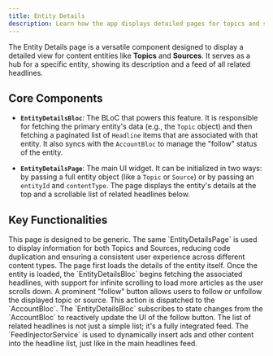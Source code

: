 ```yaml
---
title: Entity Details
description: Learn how the app displays detailed pages for topics and sources.
---
```


The Entity Details page is a versatile component designed to display a detailed view for content entities like **Topics** and **Sources**. It serves as a hub for a specific entity, showing its description and a feed of all related headlines.

## Core Components

-   **`EntityDetailsBloc`**: The BLoC that powers this feature. It is responsible for fetching the primary entity's data (e.g., the `Topic` object) and then fetching a paginated list of `Headline` items that are associated with that entity. It also syncs with the `AccountBloc` to manage the "follow" status of the entity.

-   **`EntityDetailsPage`**: The main UI widget. It can be initialized in two ways: by passing a full entity object (like a `Topic` or `Source`) or by passing an `entityId` and `contentType`. The page displays the entity's details at the top and a scrollable list of related headlines below.

## Key Functionalities

<CardGrid>
	<Card title="Generic and Reusable" icon="puzzle">
		This page is designed to be generic. The same `EntityDetailsPage` is used to display information for both Topics and Sources, reducing code duplication and ensuring a consistent user experience across different content types.
	</Card>
	<Card title="Dynamic Content Loading" icon="list-ordered">
		The page first loads the details of the entity itself. Once the entity is loaded, the `EntityDetailsBloc` begins fetching the associated headlines, with support for infinite scrolling to load more articles as the user scrolls down.
	</Card>
	<Card title="Follow/Unfollow Actions" icon="user-check">
		A prominent "follow" button allows users to follow or unfollow the displayed topic or source. This action is dispatched to the `AccountBloc`. The `EntityDetailsBloc` subscribes to state changes from the `AccountBloc` to reactively update the UI of the follow button.
	</Card>
    <Card title="Integrated Feed" icon="newspaper">
        The list of related headlines is not just a simple list; it's a fully integrated feed. The `FeedInjectorService` is used to dynamically insert ads and other content into the headline list, just like in the main headlines feed.
    </Card>
</CardGrid>
